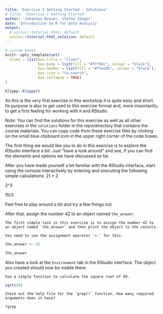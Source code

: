 ```yaml
---
title: 'Exercise 1 Getting Started - Solutions'
# title: 'Exercise 1 Getting Started'
author: 'Johannes Breuer, Stefan Jünger'
date: 'Introduction to R for Data Analysis'
output:
  # unilur::tutorial_html: default
  unilur::tutorial_html_solution: default
---
```


```r
# custom boxes
knitr::opts_template$set(
  clues = list(box.title = "Clues",
               box.body = list(fill = "#fff9dc", colour = "black"),
               box.header = list(fill = "#ffec8b", colour = "black"),
               box.icon = "fa-search",
               box.collapse = TRUE)
)
```

```r
klippy::klippy()
```

As this is the very first exercise in this workshop it is quite easy and short. Its purpose is also to get used to this exercise format and, more importantly, to get a first feeling for working with `R` and *RStudio*.

*Note*: You can find the solutions for this exercise as well as all other exercises in the `solutions` folder in the repo/directory that contains the course materials. You can copy code from these exercise files by clicking on the small blue clipboard icon in the upper right corner of the code boxes.

The first thing we would like you to do in this exercise is to explore the *RStudio* interface a bit. Just "have a look around" and see, if you can find the elements and options we have discussed so far.

After you have made yourself a bit familiar with the *RStudio* interface, start using the console interactively by entering and executing the following simple calculations:
21 * 2

2^3

15/3

Feel free to play around a bit and try a few things out.

After that, assign the number 42 to an object named `the_answer`.

```block
The first simple task in this exercise is to assign the number 42 to an object named `the_answer` and then print the object to the console.
```

```block
You need to use the assignment operator `<-` for this.
```

```r
the_answer <- 42

the_answer
```

Also have a look at the `Environment` tab in the *RStudio* interface. The object you created should now be visible there.

```block
Use a simple function to calculate the square root of 49.
```

```r
sqrt(49)
```

```block
Check out the help file for the `grep()` function. How many required arguments does it have?
```

```r
?grep
```
